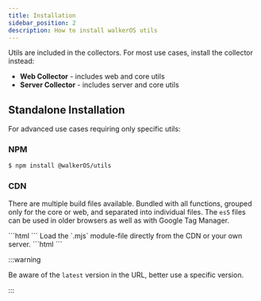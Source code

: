```yaml
---
title: Installation
sidebar_position: 2
description: How to install walkerOS utils
---
```



Utils are included in the collectors. For most use cases, install the collector
instead:

- **<Link to="/docs/collectors/web/installation/">Web Collector</Link>** -
  includes web and core utils
- **<Link to="/docs/collectors/server/installation/">Server Collector</Link>** -
  includes server and core utils

## Standalone Installation

For advanced use cases requiring only specific utils:

### NPM

```bash
$ npm install @walkerOS/utils
```

### CDN

There are multiple build files available. Bundled with all functions, grouped
only for the core or web, and separated into individual files. The `es5` files
can be used in older browsers as well as with Google Tag Manager.

<Tabs>
  <TabItem value="script" label="Scripts" default>
    ```html
    <script src="https://cdn.jsdelivr.net/npm/@walkerOS/utils@latest/dist/web.js"></script>
    ```
  </TabItem>
  <TabItem value="module" label="Module">
    Load the `.mjs` module-file directly from the CDN or your own server.
    ```html
    <script type="module">
      const Utils = ( await import(
      'https://cdn.jsdelivr.net/npm/@walkerOS/utils@latest/dist/web.mjs' ) );
      console.log('id', Utils.getId())
    </script>
    ```
  </TabItem>
</Tabs>

:::warning

Be aware of the `latest` version in the URL, better use a specific version.

:::
